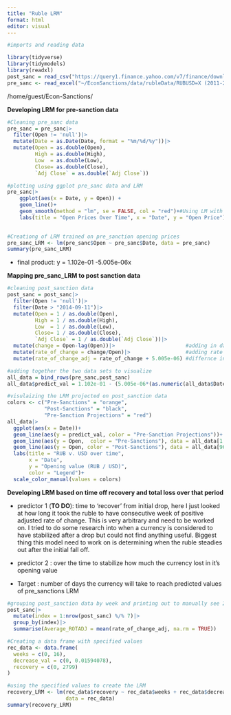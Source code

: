 ```yaml
---
title: "Ruble LRM"
format: html
editor: visual
---
```


```r
#imports and reading data

library(tidyverse) 
library(tidymodels)
library(readxl)
post_sanc = read_csv("https://query1.finance.yahoo.com/v7/finance/download/RUB=X?period1=1070150400&period2=1704499200&interval=1d&events=history&includeAdjustedClose=true")
pre_sanc <- read_excel("~/EconSanctions/data/rubleData/RUBUSD=X (2011-2014).xlsx")

```

/home/guest/Econ-Sanctions/

**Developing LRM for pre-sanction data**

```r
#Cleaning pre_sanc data
pre_sanc = pre_sanc|>
  filter(Open != 'null')|>
  mutate(Date = as.Date(Date, format = "%m/%d/%y"))|>
  mutate(Open = as.double(Open),
         High = as.double(High),
         Low  = as.double(Low),
         Close= as.double(Close),
         `Adj Close` = as.double(`Adj Close`))
```

```r
#plotting using ggplot pre_sanc data and LRM
pre_sanc|>
    ggplot(aes(x = Date, y = Open)) +
    geom_line()+
    geom_smooth(method = "lm", se = FALSE, col = "red")+#Using LM with `Open` to predict `Date`
    labs(title = "Open Prices Over Time", x = "Date", y = "Open Price")
  
```

```r
#Creationg of LRM trained on pre_sanction opening prices 
pre_sanc_LRM <- lm(pre_sanc$Open ~ pre_sanc$Date, data = pre_sanc)
summary(pre_sanc_LRM)

```

-   final product: y = 1.102e-01 -5.005e-06x

**Mapping pre_sanc_LRM to post sanction data**

```r
#cleaning post_sanction data
post_sanc = post_sanc|>   
  filter(Open != 'null')|>   
  filter(Date > "2014-09-11")|>   
  mutate(Open = 1 / as.double(Open),
         High = 1 / as.double(High),
         Low  = 1 / as.double(Low),
         Close= 1 / as.double(Close),
         `Adj Close` = 1 / as.double(`Adj Close`))|>
  mutate(change = Open-lag(Open))|>                       #adding in daily change amount
  mutate(rate_of_change = change/Open)|>                  #adding rate of that change
  mutate(rate_of_change_adj = rate_of_change + 5.005e-06) #differnce in rot and LRM slope
```

```r
#adding together the two data sets to visualize 
all_data = bind_rows(pre_sanc,post_sanc)
all_data$predict_val = 1.102e-01 - (5.005e-06*(as.numeric(all_data$Date)))
```

```r
#visulaizing the LRM projected on post_sanction data
colors <- c("Pre-Sanctions" = "orange",
            "Post-Sanctions" = "black",
            "Pre-Sanction Projections" = "red")
all_data|>
  ggplot(aes(x = Date))+
  geom_line(aes(y = predict_val, color = "Pre-Sanction Projections"))+
  geom_line(aes(y = Open,  color = "Pre-Sanctions"), data = all_data[1:962,])+
  geom_line(aes(y = Open, color = "Post-Sanctions"), data = all_data[962:nrow(all_data),])+
  labs(title = "RUB v. USD over time",
       x = "Date",
       y = "Opening value (RUB / USD)",
       color = "Legend")+
  scale_color_manual(values = colors)
```

**Developing LRM based on time off recovery and total loss over that period**

-   predictor 1 (**TO DO**): time to 'recover' from initial drop, here I just looked at how long it took the ruble to have consecutive week of positive adjusted rate of change. This is very arbitrary and need to be worked on. I tried to do some research into when a currency is considered to have stabilized after a drop but could not find anything useful. Biggest thing this model need to work on is determining when the ruble steadies out after the initial fall off.

-   predictor 2 : over the time to stabilize how much the currency lost in it's opening value

-   Target : number of days the currency will take to reach predicted values of pre_sanctions LRM

```r
#grouping post_sanction data by week and printing out to manually see 2 weeks of positive
post_sanc|>
  mutate(index = 1:nrow(post_sanc) %/% 7)|>
  group_by(index)|>
  summarise(Average_ROTADJ = mean(rate_of_change_adj, na.rm = TRUE))
```

```r
#Creating a data frame with specified values
rec_data <- data.frame(
  weeks = c(0, 16),
  decrease_val = c(0, 0.01594078),
  recovery = c(0, 2799)
)


```

```r
#using the specified values to create the LRM
recovery_LRM <- lm(rec_data$recovery ~ rec_data$weeks + rec_data$decrease_val,
                   data = rec_data)
summary(recovery_LRM)
```
